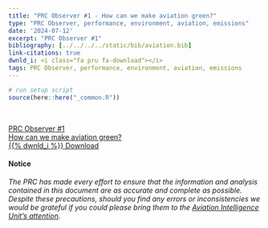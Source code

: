 ```yaml
---
title: "PRC Observer #1 - How can we make aviation green?"
type: "PRC Observer, performance, environment, aviation, emissions"
date: '2024-07-12'
excerpt: "PRC Observer #1"
bibliography: [../../../../static/bib/aviation.bib]
link-citations: true
dwnld_i: <i class="fa pru fa-download"></i>
tags: PRC Observer, performance, environment, aviation, emissions
---
```

```r
# run setup script
source(here::here("_common.R"))
```
 
<br>
<div class="container">
<div class="row align-items-start">

<a href="https://www.eurocontrol.int/publication/prc-observer-1-how-can-we-make-aviation-green" target="_blank" class="btn btn-info" role="button"> PRC Observer #1 <br> How can we make aviation green? <br> {{% dwnld_i %}} Download </a>

#### Notice
*The PRC has made every effort to ensure that the information and analysis contained in this document are as accurate and 
complete as possible. Despite these precautions, should you find any errors or inconsistencies we would be grateful if you 
could please bring them to the [Aviation Intelligence Unit's attention](mailto:PRU-Support@eurocontrol.int).*

</div>
</div>